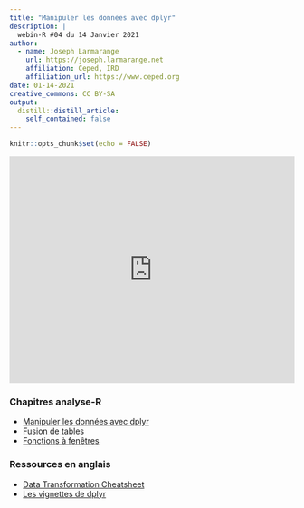 ```yaml
---
title: "Manipuler les données avec dplyr"
description: |
  webin-R #04 du 14 Janvier 2021
author:
  - name: Joseph Larmarange
    url: https://joseph.larmarange.net
    affiliation: Ceped, IRD
    affiliation_url: https://www.ceped.org
date: 01-14-2021
creative_commons: CC BY-SA
output:
  distill::distill_article:
    self_contained: false
---
```




```r
knitr::opts_chunk$set(echo = FALSE)
```



<iframe width="100%" height="400" src="https://www.youtube.com/embed/aFvBhgmawcs" frameborder="0" allow="accelerometer; autoplay; clipboard-write; encrypted-media; gyroscope; picture-in-picture" allowfullscreen></iframe>


### Chapitres analyse-R

- [Manipuler les données avec dplyr](http://larmarange.github.io/analyse-R/manipuler-les-donnees-avec-dplyr.html)
- [Fusion de tables](https://larmarange.github.io/analyse-R/fusion-de-tables.html)
- [Fonctions à fenêtres](https://larmarange.github.io/analyse-R/fonctions-a-fenetre.html)

### Ressources en anglais

- [Data Transformation Cheatsheet](https://github.com/rstudio/cheatsheets/raw/master/data-transformation.pdf)
- [Les vignettes de dplyr](https://dplyr.tidyverse.org/articles/index.html)

